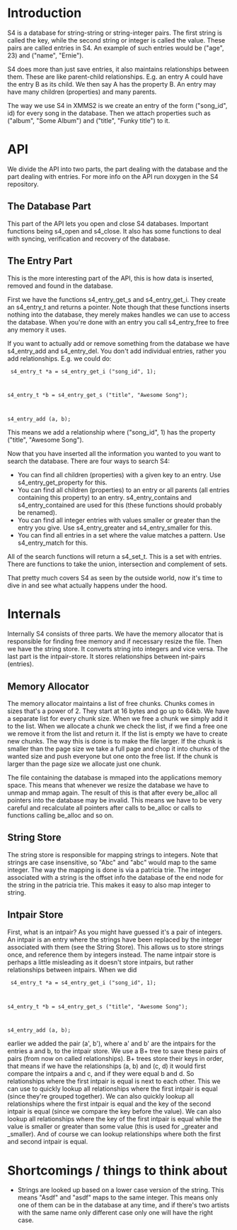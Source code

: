 =Introduction=

S4 is a database for string-string or string-integer pairs. The first string is called the key, while the second string or integer is called the value. These pairs are called entries in S4. An example of such entries would be ("age", 23) and ("name", "Ernie").

S4 does more than just save entries, it also maintains relationships between them. These are like parent-child relationships. E.g. an entry A could have the entry B as its child. We then say A has the property B. An entry may have many children (properties) and many parents.

The way we use S4 in XMMS2 is we create an entry of the form ("song_id", id) for every song in the database. Then we attach properties such as ("album", "Some Album") and ("title", "Funky title") to it.

=API=

We divide the API into two parts, the part dealing with the database and the part dealing with entries. For more info on the API run doxygen in the S4 repository.

==The Database Part==

This part of the API lets you open and close S4 databases. Important functions being s4_open and s4_close. It also has some functions to deal with syncing, verification and recovery of the database.

==The Entry Part==

This is the more interesting part of the API, this is how data is inserted, removed and found in the database.
                                                                                                                                 
First we have the functions s4_entry_get_s and s4_entry_get_i. They create an s4_entry_t and returns a pointer. Note though that these functions inserts nothing into the database, they merely makes handles we can use to access the database. When you're done with an entry you call s4_entry_free to free any memory it uses.

If you want to actually add or remove something from the database we have s4_entry_add and s4_entry_del. You don't add individual entries, rather you add relationships. E.g. we could do:

<code>
s4_entry_t *a = s4_entry_get_i ("song_id", 1);

s4_entry_t *b = s4_entry_get_s ("title", "Awesome Song");

s4_entry_add (a, b);
</code>

This means we add a relationship where ("song_id", 1) has the property ("title", "Awesome Song").

Now that you have inserted all the information you wanted to you want to search the database. There are four ways to search S4:

* You can find all children (properties) with a given key to an entry. Use s4_entry_get_property for this.
* You can find all children (properties) to an entry or all parents (all entries containing this property) to an entry. s4_entry_contains and s4_entry_contained are used for this (these functions should probably be renamed).
* You can find all integer entries with values smaller or greater than the entry you give. Use s4_entry_greater and s4_entry_smaller for this.
* You can find all entries in a set where the value matches a pattern. Use s4_entry_match for this.

All of the search functions will return a s4_set_t. This is a set with entries. There are functions to take the union, intersection and complement of sets.

That pretty much covers S4 as seen by the outside world, now it's time to dive in and see what actually happens under the hood.

=Internals=

Internally S4 consists of three parts. We have the memory allocator that is responsible for finding free memory and if necessary resize the file. Then we have the string store. It converts string into integers and vice versa. The last part is the intpair-store. It stores relationships between int-pairs (entries).

==Memory Allocator==

The memory allocator maintains a list of free chunks. Chunks comes in sizes that's a power of 2. They start at 16 bytes and go up to 64kb. We have a separate list for every chunk size. When we free a chunk we simply add it to the list. When we allocate a chunk we check the list, if we find a free one we remove it from the list and return it. If the list is empty we have to create new chunks. The way this is done is to make the file larger. If the chunk is smaller than the page size we take a full page and chop it into chunks of the wanted size and push everyone but one onto the free list. If the chunk is larger than the page size we allocate just one chunk.

The file containing the database is mmaped into the applications memory space. This means that whenever we resize the database we have to unmap and mmap again. The result of this is that after every be_alloc all pointers into the database may be invalid. This means we have to be very careful and recalculate all pointers after calls to be_alloc or calls to functions calling be_alloc and so on.

==String Store==

The string store is responsible for mapping strings to integers. Note that strings are case insensitive, so "Abc" and "abc" would map to the same integer. The way the mapping is done is via a patricia trie. The integer associated with a string is the offset info the database of the end node for the string in the patricia trie. This makes it easy to also map integer to string.

==Intpair Store==

First, what is an intpair? As you might have guessed it's a pair of integers. An intpair is an entry where the strings have been replaced by the integer associated with them (see the String Store). This allows us to store strings once, and reference them by integers instead. The name intpair store is perhaps a little misleading as it doesn't store intpairs, but rather relationships between intpairs. When we did

<code>
s4_entry_t *a = s4_entry_get_i ("song_id", 1);

s4_entry_t *b = s4_entry_get_s ("title", "Awesome Song");

s4_entry_add (a, b);
</code>

earlier we added the pair (a', b'), where a' and b' are the intpairs for the entries a and b, to the intpair store. We use a B+ tree to save these pairs of pairs (from now on called relationships). B+ trees store their keys in order, that means if we have the relationships (a, b) and (c, d) it would first compare the intpairs a and c, and if they were equal b and d. So relationships where the first intpair is equal is next to each other. This we can use to quickly lookup all relationships where the first intpair is equal (since they're grouped together). We can also quickly lookup all relationships where the first intpair is equal and the key of the second intpair is equal (since we compare the key before the value). We can also lookup all relationships where the key of the first intpair is equal while the value is smaller or greater than some value (this is used for _greater and _smaller). And of course we can lookup relationships where both the first and second intpair is equal.

=Shortcomings / things to think about=
* Strings are looked up based on a lower case version of the string. This means "Asdf" and "asdf" maps to the same integer. This means only one of them can be in the database at any time, and if there's two artists with the same name only different case only one will have the right case.